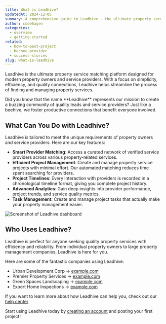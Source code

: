 ```yaml
---
title: What is Leadhive?
updatedAt: 2024-12-05
summary: A comprehensive guide to Leadhive - the ultimate property service matching platform connecting property owners with qualified service providers
author: codehagen
categories:
  - overview
  - getting-started
related:
  - how-to-post-project
  - become-provider
  - success-stories
slug: what-is-leadhive
---
```


Leadhive is the ultimate property service matching platform designed for modern property owners and service providers. With a focus on simplicity, efficiency, and quality connections, Leadhive helps streamline the process of finding and managing property services.

<Note variant="info">
  Did you know that the name **Leadhive** represents our mission to create a buzzing community of quality leads and service providers? Just like a beehive, we foster productive connections that benefit everyone involved.
</Note>

## What Can You Do with Leadhive?

Leadhive is tailored to meet the unique requirements of property owners and service providers. Here are our key features:

- **Smart Provider Matching**: Access a curated network of verified service providers across various property-related services.
- **Efficient Project Management**: Create and manage property service projects with minimal effort. Our automated matching reduces time spent searching for providers.
- **Project Timelines**: Every interaction with providers is recorded in a chronological timeline format, giving you complete project history.
- **Advanced Analytics**: Gain deep insights into provider performance, project trends, and service quality metrics.
- **Task Management**: Create and manage project tasks that actually make your property management easier.

<Image
  alt="Screenshot of Leadhive dashboard"
  src="https://imagedelivery.net/r-6-yk-gGPtjfbIST9-8uA/dashboard-overview/public"
  width={1607}
  height={946}
/>

## Who Uses Leadhive?

Leadhive is perfect for anyone seeking quality property services with efficiency and reliability. From individual property owners to large property management companies, Leadhive is here for you.

Here are some of the fantastic companies using Leadhive:

- Urban Development Corp → [example.com](/)
- Premier Property Services → [example.com](/)
- Green Spaces Landscaping → [example.com](/)
- Expert Home Inspections → [example.com](/)

If you want to learn more about how Leadhive can help you, check out our [help center](/help)

<HelpCategories />

Start using Leadhive today by [creating an account](/) and posting your first project! 